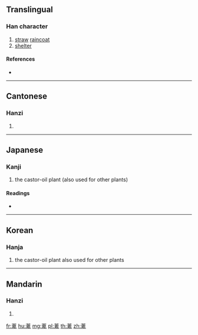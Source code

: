 {{character info/new}}
{{also|蔽}}
==Translingual==

===Han character===
{{Han char|rn=140|rad=艸|as=08|sn=14|four=44406|canj=THWJ}}

# [[straw]] [[raincoat]]
# [[shelter]]

====References====
* {{Han ref|kx=1040.290|dkj=31255|dj=1499.180|hdz=53235.180|uh=8406|ud=33798|bh=DB7C|bd=56188}}

----

==Cantonese==

===Hanzi===
{{yue-hanzi|jyut=|y=bei1}}

# {{defn|lang=yue|sort=艸08}}

----

==Japanese==

===Kanji===
{{ja-kanji|grade=|rs=艸08}}

# the castor-oil plant (also used for other plants)

====Readings====
* {{ja-readings|on=[[ひ]] (hi), [[へい]] (hei), [[はつ]] (hatsu), [[ばち]] (bachi)|kun=|nanori=}}

----

==Korean==

===Hanja===
{{ko-hanja|hangeul=비|eumhun=|rv=bi|mr=pi|y=pi}}

# the castor-oil plant also used for other plants

----

==Mandarin==

===Hanzi===
{{cmn-hanzi|pin=[[bēi]] ([[bei1]]), [[bì]] ([[bi4]])|wg=pei<sup>1</sup>, pi<sup>4</sup>}}

# {{defn|lang=cmn|sort=艸08}}

[[fr:萆]]
[[hu:萆]]
[[mg:萆]]
[[pl:萆]]
[[th:萆]]
[[zh:萆]]